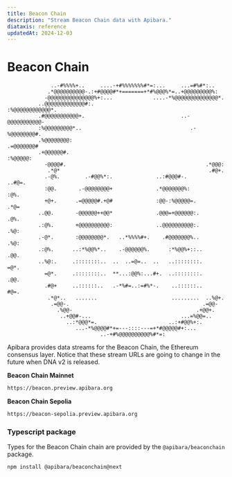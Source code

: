 ```yaml
---
title: Beacon Chain
description: "Stream Beacon Chain data with Apibara."
diataxis: reference
updatedAt: 2024-12-03
---
```


# Beacon Chain

```
              ..-#%%%%+..     ....-+#%%%%%%%#*=:...     ...=#%#*:..                        
             .*@@@@@@@@@@-.:+#@@@@#*+=======+*#%@@@%*=..+@@@@@@@@@%:                       
            -@@@@@@@@@@@@@@@%+:...             ....-*%@@@@@@@@@@@@@@*.                     
          ..@@@@@@@@@@@@@#:.                           :%@@@@@@@@@@@@*.                    
          .#@@@@@@@@@@@+.                               ..-@@@@@@@@@@@-                    
          :%@@@@@@@@@*..                                   .-%@@@@@@@@#.                   
          .%@@@@@@@@:                                        .=@@@@@@@#                    
          .+@@@@@@#.                                           :%@@@@@:                    
            -@@@@#.                                             .*@@@:                     
             .*@*                                                .#@+.                     
            .-@%.        .-#@@%*:.              ..:#@@@#-.       ..#@=.                    
            :@@.       .-@@@@@@@@+              .*@@@@@@@%:        :@%.                    
            +@+.      .=@@@@@#.+@#              :@@-:%@@@@@=.      .*@=                    
          ..@@.       -@@@@@@++@@*              .@@@=+@@@@@@:.      .@%.                   
          .:@%.       +@@@@@@@@@@:              ..@@@@@@@@@@:.      .%@:                   
          .-@*.       :@@@@@@@@*.   ..*%%%%#+.    .#@@@@@@@%..      .%@:                   
          .:@%.      ..:*%@@%*..    .-@@@@@@%.      :*%@@%+::..     .@@.                   
          ..%@:.     .::::::::..  ..  ..=@=..  ..   ..::::::::.     =@*.                   
            =@*.     .::::::::..  **...:@@%:...#+.  ..::::::::.    .@@.                    
            .#@+     ..::::::..   .-*%#=..:=#%*-.    ..::::::..    #@=.                    
             .*@*..   .......                        .........  ..%@+.                     
              .=@@-.                                           .=@@-                       
                .%@@-                                        .+@@+.                        
                 ..+@@#-...                             ...=%@@=..                         
                   ..:*@@@*=.                       ..:+#@@%+:.                            
                      ...-*%@@@@#*+=---::::---=+*#@@@@@#+:...                              
                              ..-+#%@@@@@@@@@@%#*=:                                        
```

Apibara provides data streams for the Beacon Chain, the Ethereum consensus
layer. Notice that these stream URLs are going to change in the future when DNA
v2 is released.

**Beacon Chain Mainnet**

```txt
https://beacon.preview.apibara.org
```

**Beacon Chain Sepolia**

```txt
https://beacon-sepolia.preview.apibara.org
```

### Typescript package

Types for the Beacon Chain chain are provided by the `@apibara/beaconchain` package.

```bash [Terminal]
npm install @apibara/beaconchain@next
```
